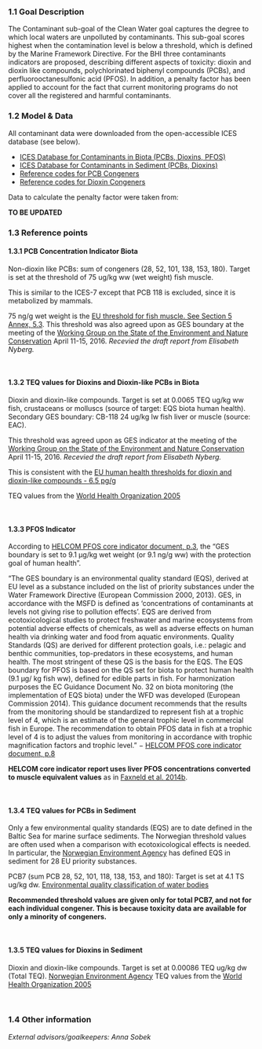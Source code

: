 ### 1.1 Goal Description

The Contaminant sub-goal of the Clean Water goal captures the degree to which local waters are unpolluted by contaminants. This sub-goal scores highest when the contamination level is below a threshold, which is defined by the Marine Framework Directive. For the BHI three contaminants indicators are proposed, describing different aspects of toxicity: dioxin and dioxin like compounds, polychlorinated biphenyl compounds (PCBs), and perfluorooctanesulfonic acid (PFOS). In addition, a penalty factor has been applied to account for the fact that current monitoring programs do not cover all the registered and harmful contaminants.

### 1.2 Model & Data

All contaminant data were downloaded from the open-accessible ICES database (see below).

- [ICES Database for Contaminants in Biota (PCBs, Dioxins, PFOS)](http://dome.ices.dk/views/ContaminantsBiota.aspx)
- [ICES Database for Contaminants in Sediment (PCBs, Dioxins)](http://dome.ices.dk/views/ContaminantsSediment.aspx)
- [Reference codes for PCB Congeners](https://vocab.ices.dk/?CodeID=26983)
- [Reference codes for Dioxin Congeners](https://vocab.ices.dk/?CodeID=26986)


Data to calculate the penalty factor were taken from: 

**TO BE UPDATED**

<!-- -	The CHASE assessment tool to account for the chemicals monitored in the Baltic Sea - _Andersen et al 2016, Environ Monit Assess (2016) 188:115, DOI 10.1007/s10661-016-5121-x_ -->
<!-- -	The [Candidate List (Annex XV of the REACH regulation)]((https://echa.europa.eu/candidate-list-table)), which compiles chemicals that within REACH have been identified as Substances of Very High Concern (SVHC)  -->


### 1.3 Reference points

#### 1.3.1 PCB Concentration Indicator Biota

Non-dioxin like PCBs: sum of congeners (28, 52, 101, 138, 153, 180). Target is set at the threshold of 75 ug/kg ww (wet weight) fish muscle. 

This is similar to the ICES-7 except that PCB 118 is excluded, since it is metabolized by mammals.

75 ng/g wet weight is the [EU threshold for fish muscle. See Section 5 Annex, 5.3](http://eur-lex.europa.eu/LexUriServ/LexUriServ.do?uri=OJ:L:2011:320:0018:0023:EN:PDF). This threshold was also agreed upon as GES boundary at the meeting of the [Working Group on the State of the Environment and Nature Conservation](http://helcom.fi/helcom-at-work/groups/state-and-conservation) April 11-15, 2016. *Recevied the draft report from Elisabeth Nyberg.*  

<br/>

#### 1.3.2 TEQ values for Dioxins and Dioxin-like PCBs in Biota

Dioxin and dioxin-like compounds. Target is set at 0.0065 TEQ ug/kg ww fish, crustaceans or molluscs (source of target: EQS biota human health). Secondary GES boundary: CB-118 24 ug/kg lw fish liver or muscle (source: EAC).  

This threshold was agreed upon as GES indicator at the meeting of the [Working Group on the State of the Environment and Nature Conservation](http://helcom.fi/helcom-at-work/groups/state-and-conservation) April 11-15, 2016. *Recevied the draft report from Elisabeth Nyberg.*  

This is consistent with the [EU human health thresholds for dioxin and dioxin-like compounds - 6.5 pg/g](http://eur-lex.europa.eu/LexUriServ/LexUriServ.do?uri=OJ:L:2011:320:0018:0023:EN:PDF)  

TEQ values from the [World Health Organization 2005](http://www.who.int/ipcs/assessment/tef_values.pdf)  

<br/>

#### 1.3.3 PFOS Indicator

According to [HELCOM PFOS core indicator document, p.3](http://www.helcom.fi/Core%20Indicators/PFOS_HELCOM%20core%20indicator%202016_web%20version.pdf), the "GES boundary is set to 9.1 μg/kg wet weight (or 9.1 ng/g ww) with the protection goal of human health".

"The GES boundary is an environmental quality standard (EQS), derived at EU level as a substance included on the list of priority substances under the Water Framework Directive (European Commission 2000, 2013). GES, in accordance with the MSFD is defined as 'concentrations of contaminants at levels not giving rise to pollution effects'. EQS are derived from ecotoxicological studies to protect freshwater and marine ecosystems from potential adverse effects of chemicals, as well as adverse effects on human health via drinking water and food from aquatic environments. Quality Standards (QS) are derived for different protection goals, i.e.: pelagic and benthic communities, top-predators in these ecosystems, and human health. The most stringent of these QS is the basis for the EQS. The EQS boundary for PFOS is based on the QS set for biota to protect human health (9.1 μg/ kg fish ww), defined for edible parts in fish. For harmonization purposes the EC Guidance Document No. 32 on biota monitoring (the implementation of EQS biota) under the WFD was developed (European Commission 2014). This guidance document recommends that the results from the monitoring should be standardized to represent fish at a trophic level of 4, which is an estimate of the general trophic level in commercial fish in Europe. The recommendation to obtain PFOS data in fish at a trophic level of 4 is to adjust the values from monitoring in accordance with trophic magnification factors and trophic level." $-$ [HELCOM PFOS core indicator document, p.8](http://www.helcom.fi/Core%20Indicators/PFOS_HELCOM%20core%20indicator%202016_web%20version.pdf)  

**HELCOM core indicator report uses liver PFOS concentrations converted to muscle equivalent values** as in [Faxneld et al. 2014b](https://www.diva-portal.org/smash/get/diva2:767385/FULLTEXT01.pdf).  

<br/>

#### 1.3.4 TEQ values for PCBs in Sediment

Only a few environmental quality standards (EQS) are to date defined in the Baltic Sea for marine surface sediments. The Norwegian threshold values are often used when a comparison with ecotoxicological effects is needed. In particular, the [Norwegian Environment Agency](https://www.miljodirektoratet.no/globalassets/publikasjoner/m1132/m1132.pdf) has defined EQS in sediment for 28 EU priority substances.

PCB7 (sum PCB 28, 52, 101, 118, 138, 153, and 180): Target is set at 4.1 TS ug/kg dw. [Environmental quality classification of water bodies](http://www.vannportalen.no/globalassets/nasjonalt/dokumenter/veiledere-direktoratsgruppa/Klassifisering-av-miljotilstand-i-vann-02-2018.pdf)

**Recommended threshold values are given only for total PCB7, and not for each individual congener. This is because toxicity data are available for only a minority of congeners.**

<br/>

#### 1.3.5 TEQ values for Dioxins in Sediment

Dioxin and dioxin-like compounds. Target is set at 0.00086 TEQ ug/kg dw (Total TEQ).
[Norwegian Environment Agency](https://www.miljodirektoratet.no/globalassets/publikasjoner/m1132/m1132.pdf)
TEQ values from the [World Health Organization 2005](http://www.who.int/ipcs/assessment/tef_values.pdf)  

<br/>

### 1.4 Other information

*External advisors/goalkeepers: Anna Sobek*
